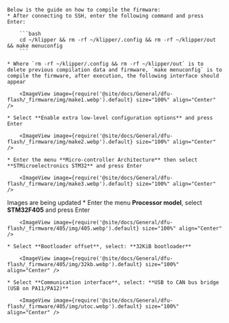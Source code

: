 

    Below is the guide on how to compile the firmware:
    * After connecting to SSH, enter the following command and press Enter:

        ```bash
        cd ~/klipper && rm -rf ~/klipper/.config && rm -rf ~/klipper/out && make menuconfig
        ```

    * Where `rm -rf ~/klipper/.config && rm -rf ~/klipper/out` is to delete previous compilation data and firmware, `make menuconfig` is to compile the firmware, after execution, the following interface should appear

        <ImageView image={require('@site/docs/General/dfu-flash/_firmware/img/make1.webp').default} size="100%" align="Center" />

    * Select **Enable extra low-level configuration options** and press Enter

        <ImageView image={require('@site/docs/General/dfu-flash/_firmware/img/make2.webp').default} size="100%" align="Center" />

    * Enter the menu **Micro-controller Architecture** then select **STMicroelectronics STM32** and press Enter

        <ImageView image={require('@site/docs/General/dfu-flash/_firmware/img/make3.webp').default} size="100%" align="Center" />

Images are being updated
    * Enter the menu **Processor model**, select **STM32F405** and press Enter

        <ImageView image={require('@site/docs/General/dfu-flash/_firmware/405/img/405.webp').default} size="100%" align="Center" />

    * Select **Bootloader offset**, select: **32KiB bootloader**

        <ImageView image={require('@site/docs/General/dfu-flash/_firmware/405/img/32kb.webp').default} size="100%" align="Center" />

    * Select **Communication interface**, select: **USB to CAN bus bridge (USB on PA11/PA12)**

        <ImageView image={require('@site/docs/General/dfu-flash/_firmware/405/img/utoc.webp').default} size="100%" align="Center" />